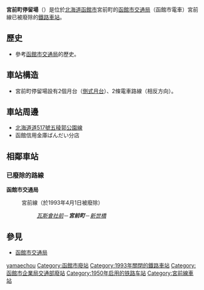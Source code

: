 {{日本車站資訊
|公司色 = #ccc
|站名 = 宮前町停留場
|圖片 = 
|pxl = 240px
|圖片說明 = 
|日文原名 = 宮前町
|平假名 = 	みやまえちょう
|羅馬拼音 = MIYAMAECHŌ
|副站名 = 
|前一站 = [[瓦斯會社前停留場|瓦斯會社前]]
|前一站距離 = -.-
|後一站距離 = -.-
|後一站 ='[[新世橋停留場|新世橋]]
|電報略號 = 
|車站編號 = 
|停站路線數 = 
|所屬公司 = [[函館市交通局|函館市交通局]]
|所屬路線 = 宮前線
|距離 = -.-
|起點站 = [[瓦斯會社前停留場|瓦斯會社前]]
|所在地 = [[北海道|北海道]][[函館市|函館市]]宮前町
|車站構造 = 
|月台配置 = 
|啟用年月日 = 
|廢站年月日 = 1993年4月1日
|乘客人數 = 
|上下車人次 = 
|統計年度 = 
|轉車 = 
|備註 = 
|全寬備註 = 
}}

'''宮前町停留場'''（{{jpn|j=宮前町停留場|hg=みやまえちょうていりゅうじょう|rm=Miyamaechō teiryūjō|f=y}}）是位於[[北海道|北海道]][[函館市|函館市]]宮前町的[[函館市交通局|函館市交通局]]（函館市電車）宮前線已被廢除的[[鐵路車站|鐵路車站]]。

== 歷史 ==
* 參考[[函館市交通局|函館市交通局]]的歷史。

== 車站構造 ==
* 宮前町停留場設有2個月台（[[側式月台|側式月台]]）、2條電車路線（相反方向）。

== 車站周邊 ==
* [[北海道道517號五稜郭公園線|北海道道517號五稜郭公園線]]
* 函館信用金庫ばんだい分店

== 相鄰車站 ==
=== 已廢除的路線 ===
'''函館市交通局'''
:宮前線（於1993年4月1日被廢除）
::''[[瓦斯會社前停留場|瓦斯會社前]]''－'''''宮前町'''''－''[[新世橋停留場|新世橋]]''

== 參見 ==
* [[函館市交通局|函館市交通局]]

{{japan-rail-stub}}

{{函館市電（廢線區間）}}
{{DEFAULTSORT:Miyamaecho}}
[[Category:日本鐵路車站_Mi|yamaechou]]
[[Category:函館市廢站|Category:函館市廢站]]
[[Category:1993年關閉的鐵路車站|Category:1993年關閉的鐵路車站]]
[[Category:函館市企業局交通部廢站|Category:函館市企業局交通部廢站]]
[[Category:1950年启用的铁路车站|Category:1950年启用的铁路车站]]
[[Category:宮前線車站|Category:宮前線車站]]